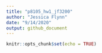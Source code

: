 ```yaml
---
title: "p8105_hw1_jf3200"
author: "Jessica Flynn"
date: "9/14/2020"
output: github_document
---
```


```r
knitr::opts_chunk$set(echo = TRUE)
```

